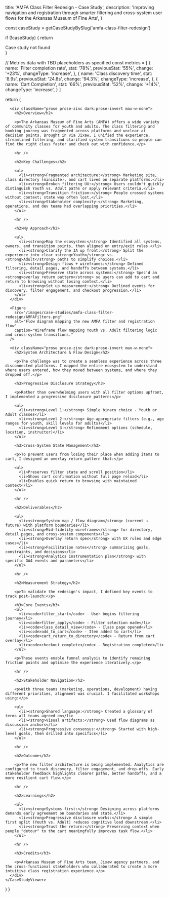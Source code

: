 
  title: 'AMFA Class Filter Redesign - Case Study',
  description: 'Improving navigation and registration through smarter filtering and cross-system user flows for the Arkansas Museum of Fine Arts',
}

  const caseStudy = getCaseStudyBySlug('amfa-class-filter-redesign')
  
  if (!caseStudy) {
    return <div>Case study not found</div>
  }

  // Metrics data with TBD placeholders as specified
  const metrics = [
    {
      name: 'Filter completion rate',
      stat: '78%',
      previousStat: '55%',
      change: '+23%',
      changeType: 'increase',
    },
    {
      name: 'Class discovery time',
      stat: '8.9s',
      previousStat: '24.8s',
      change: '94.3%',
      changeType: 'increase',
    },
    {
      name: 'Cart Completion',
      stat: '66%',
      previousStat: '52%',
      change: '+14%',
      changeType: 'increase',
    }
  ]

  return (
    <CaseStudyViewer caseStudy={caseStudy} metrics={metrics}>
      <CaseImage
        src="/images/case-studies/amfa-class-filter-redesign/amfalogo.png"
        alt="Arkansas Museum of Fine Arts logo"
        variant="logo"
      />

      <div className="prose prose-zinc dark:prose-invert max-w-none">
        <h2>Overview</h2>

        <p>The Arkansas Museum of Fine Arts (AMFA) offers a wide variety of community classes for youth and adults. The class filtering and booking journey was fragmented across platforms and unclear at decision points. Brought in via Jixaw, I unified the experience, streamlined filtering, and clarified system transitions so people can find the right class faster and check out with confidence.</p>

        <hr />

        <h2>Key Challenges</h2>

        <ul>
          <li><strong>Fragmented architecture:</strong> Marketing site, class directory (minisite), and cart lived on separate platforms.</li>
          <li><strong>Broken filtering UX:</strong> Users couldn't quickly distinguish Youth vs. Adult paths or apply relevant criteria.</li>
          <li><strong>Transition friction:</strong> People crossed systems without context; state was often lost.</li>
          <li><strong>Stakeholder complexity:</strong> Marketing, operations, and dev teams had overlapping priorities.</li>
        </ul>

        <hr />

        <h2>My Approach</h2>

        <ul>
          <li><strong>Map the ecosystem:</strong> Identified all systems, owners, and transition points, then aligned on entry/exit rules.</li>
          <li><strong>Clarify the IA up front:</strong> Split the experience into clear <strong>Youth</strong> vs. <strong>Adult</strong> paths to simplify choices.</li>
          <li><strong>Design flows + wireframes:</strong> Defined filtering, detail pages, and handoffs between systems.</li>
          <li><strong>Preserve state across systems:</strong> Spec'd an <strong>overlay return pattern</strong> so users can add to cart and return to browsing without losing context.</li>
          <li><strong>Set up measurement:</strong> Outlined events for discovery, filter engagement, and checkout progression.</li>
        </ul>
      </div>

      <Figure
        src="/images/case-studies/amfa-class-filter-redesign/AMFAFilters.png"
        alt="Flow diagram mapping the new AMFA filter and registration flow"
        caption="Wireframe flow mapping Youth vs. Adult filtering logic and cross-system transitions."
      />

      <div className="prose prose-zinc dark:prose-invert max-w-none">
        <h2>System Architecture & Flow Design</h2>

        <p>The challenge was to create a seamless experience across three disconnected platforms. I mapped the entire ecosystem to understand where users entered, how they moved between systems, and where they dropped off.</p>

        <h3>Progressive Disclosure Strategy</h3>
        
        <p>Rather than overwhelming users with all filter options upfront, I implemented a progressive disclosure pattern:</p>
        
        <ul>
          <li><strong>Level 1:</strong> Simple binary choice - Youth or Adult classes</li>
          <li><strong>Level 2:</strong> Age-appropriate filters (e.g., age ranges for youth, skill levels for adults)</li>
          <li><strong>Level 3:</strong> Refinement options (schedule, location, instructor)</li>
        </ul>

        <h3>Cross-System State Management</h3>

        <p>To prevent users from losing their place when adding items to cart, I designed an overlay return pattern that:</p>
        
        <ul>
          <li>Preserves filter state and scroll position</li>
          <li>Shows cart confirmation without full page reload</li>
          <li>Enables quick return to browsing with maintained context</li>
        </ul>

        <hr />

        <h2>Deliverables</h2>

        <ul>
          <li><strong>System map / flow diagram</strong> (current → future) with platform boundaries</li>
          <li><strong>Mid-fidelity wireframes</strong> for directory, detail pages, and cross-system components</li>
          <li><strong>Overlay return spec</strong> with UX rules and edge cases</li>
          <li><strong>Facilitation notes</strong> summarizing goals, constraints, and decisions</li>
          <li><strong>Analytics instrumentation plan</strong> with specific GA4 events and parameters</li>
        </ul>

        <hr />

        <h2>Measurement Strategy</h2>

        <p>To validate the redesign's impact, I defined key events to track post-launch:</p>

        <h3>Core Events</h3>
        <ul>
          <li><code>filter_start</code> - User begins filtering journey</li>
          <li><code>filter_apply</code> - Filter selection made</li>
          <li><code>class_detail_view</code> - Class page opened</li>
          <li><code>add_to_cart</code> - Item added to cart</li>
          <li><code>cart_return_to_directory</code> - Return from cart overlay</li>
          <li><code>checkout_complete</code> - Registration completed</li>
        </ul>

        <p>These events enable funnel analysis to identify remaining friction points and optimize the experience iteratively.</p>

        <hr />

        <h2>Stakeholder Navigation</h2>

        <p>With three teams (marketing, operations, development) having different priorities, alignment was crucial. I facilitated workshops using:</p>
        
        <ul>
          <li><strong>Shared language:</strong> Created a glossary of terms all teams agreed on</li>
          <li><strong>Visual artifacts:</strong> Used flow diagrams as discussion anchors</li>
          <li><strong>Progressive consensus:</strong> Started with high-level goals, then drilled into specifics</li>
        </ul>

        <hr />

        <h2>Outcome</h2>

        <p>The new filter architecture is being implemented. Analytics are configured to track discovery, filter engagement, and drop-offs. Early stakeholder feedback highlights clearer paths, better handoffs, and a more resilient cart flow.</p>

        <hr />

        <h2>Learnings</h2>

        <ul>
          <li><strong>Systems first:</strong> Designing across platforms demands early agreement on boundaries and state.</li>
          <li><strong>Progressive disclosure works:</strong> A simple first split (Youth vs. Adult) reduces cognitive load downstream.</li>
          <li><strong>Trust the return:</strong> Preserving context when people "detour" to the cart meaningfully improves task flow.</li>
        </ul>

        <hr />

        <h3>Credits</h3>

        <p>Arkansas Museum of Fine Arts team, Jixaw agency partners, and the cross-functional stakeholders who collaborated to create a more intuitive class registration experience.</p>
      </div>
    </CaseStudyViewer>
  )
}
